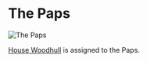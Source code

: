 

# The Paps

<Image
  src="https://cdn.sanity.io/images/1as7cn02/production/697f1d8832fba54f0ca789975b3e830b5d6211e0-1280x720.png?w=976&h=350&fit=crop&crop=center&auto=format"
  alt="The Paps"
  width={976}
  height={350}
/>

<ProjectDetails
  floatRight
  region="Vale"
  house="House Elesham"
  type="Keep"
  status="Completed"
  warp="/warp thepaps"
  projectLead="AttackOnMars"
  dateStarted="August 26, 2014"
  dateCompleted="August 26, 2014"
/>

[House Woodhull](https://awoiaf.westeros.org/index.php/House_Woodhull) is assigned to the Paps.
